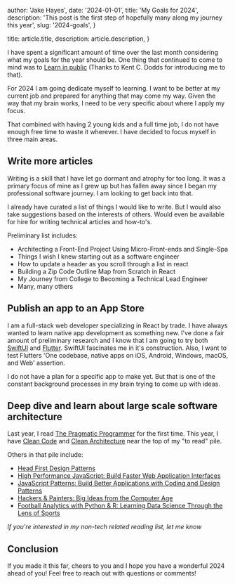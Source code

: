 
  author: 'Jake Hayes',
  date: '2024-01-01',
  title: 'My Goals for 2024',
  description:
    'This post is the first step of hopefully many along my journey this year',
  slug: '2024-goals',
}

  title: article.title,
  description: article.description,
}


I have spent a significant amount of time over the last month considering what my goals for the year should be. One thing that continued to come to mind was to [Learn in public](https://twitter.com/swyx/status/1009174159690264579) (Thanks to Kent C. Dodds for introducing me to that).

For 2024 I am going dedicate myself to learning. I want to be better at my current job and prepared for anything that may come my way. Given the way that my brain works, I need to be very specific about where I apply my focus.

That combined with having 2 young kids and a full time job, I do not have enough free time to waste it wherever. I have decided to focus myself in three main areas.

## Write more articles

Writing is a skill that I have let go dormant and atrophy for too long. It was a primary focus of mine as I grew up but has fallen away since I began my professional software journey. I am looking to get back into that.

I already have curated a list of things I would like to write. But I would also take suggestions based on the interests of others. Would even be available for hire for writing technical articles and how-to's.

Preliminary list includes:

- Architecting a Front-End Project Using Micro-Front-ends and Single-Spa
- Things I wish I knew starting out as a software engineer
- How to update a header as you scroll through a list in react
- Building a Zip Code Outline Map from Scratch in React
- My Journey from College to Becoming a Technical Lead Engineer
- Many, many others

## Publish an app to an App Store

I am a full-stack web developer specializing in React by trade. I have always wanted to learn native app development as something new. I've done a fair amount of preliminary research and I know that I am going to try both [SwiftUI](https://developer.apple.com/xcode/swiftui/) and [Flutter](https://flutter.dev). SwiftUI fascinates me in it's construction. Also, I want to test Flutters 'One codebase, native apps on iOS, Android, Windows, macOS, and Web' assertion.

I do not have a plan for a specific app to make yet. But that is one of the constant background processes in my brain trying to come up with ideas.

## Deep dive and learn about large scale software architecture

Last year, I read [The Pragmatic Programmer](https://www.oreilly.com/library/view/the-pragmatic-programmer/9780135956977/) for the first time. This year, I have [Clean Code](https://www.oreilly.com/library/view/clean-code-a/9780136083238/) and [Clean Architecture](https://www.oreilly.com/library/view/clean-architecture-a/9780134494272/) near the top of my "to read" pile.

Others in that pile include:

- [Head First Design Patterns](https://www.oreilly.com/library/view/head-first-design/0596007124/)
- [High Performance JavaScript: Build Faster Web Application Interfaces](https://www.oreilly.com/library/view/high-performance-javascript/9781449382308/)
- [JavaScript Patterns: Build Better Applications with Coding and Design Patterns](https://www.oreilly.com/library/view/javascript-patterns/9781449399115/)
- [Hackers & Painters: Big Ideas from the Computer Age](https://www.oreilly.com/library/view/hackers-painters/0596006624/)
- [Football Analytics with Python & R: Learning Data Science Through the Lens of Sports](https://www.oreilly.com/library/view/football-analytics-with/9781492099611/)

_If you're interested in my non-tech related reading list, let me know_

## Conclusion

If you made it this far, cheers to you and I hope you have a wonderful 2024 ahead of you! Feel free to reach out with questions or comments!
